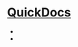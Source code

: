 # [QuickDocs](/)

- [<GithubIcon />](https://github.com/steveruizok/quick-docs)
- [<TwitterIcon />](https://twitter.com/steveruizok)
